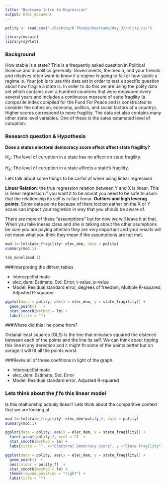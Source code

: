 ```yaml
---
title: "Bootcamp Intro to Regression"
output: html_document
---
```


```r
polity <- read.csv("~/Desktop/R Things/bootcamp/day_3/polity.csv")
```

```r
library(mosaic)
library(sjPlot)
```

### Background
How stable is a state? This is a frequently asked question in Political Science and in politics generally. Governments, the media, and your friends and relatives often want to know if a regime is going to fall or how stable a regime is. Your job is to use this data set in order to test a specific question about how fragile a state is. In order to do this we are using the polity data set which contains over a hundred countries that were measured every several years and includes a continuous measure of state fragility (a composite index compiled for the Fund For Peace and is constructed to consider the cohesion, economy, politics, and social factors of a country). Higher scores correspond to more fragility. The data set also contains many other state level variables. One of these is the sates estamated level of curuption.

### Research question & Hypothesis

**Dose a states electoral democracy score effect affect state fragility?**

$H_o$: The level of curuption in a state has no affect on state fragility.

$H_a$: The level of curuption in a state affects a state's fragility.

Lets talk about some things to be carful of when using linear regression

**Linear Relation**: the true regression relation between Y and X is linear. This is linear regression if you want it to be acurat you need to be safe to asum that the relationship its self is in fact linear. 
**Outliers and high leverag points**: Some data points because of there loction eather on the X or Y acsas can impact your regretion in way that you should be aware of.

There are more of these "assumptions" but for now we will leave it at that. When you take ineses class and she is talking about the other asumptions be sure you are paying attintion they are very important and your results will not mean what you think they mean if the assumptions are not met. 


```r
mod.1<-lm(state_fragility~ elec_dem, data = polity) 
summary(mod.1)
```

```r
tab_model(mod.1)
```

###Interpreting the difrent tables

- Intercept:Estimate
- elec_dem: Estimate, Std. Error, t-value, p-value
- Model: Residual standard error, degrees of freedom, Multiple R-squared, Adjusted R-squared


```r
ggplot(data = polity, aes(x = elec_dem, y = state_fragility)) +
  geom_point()   +
  stat_smooth(method = lm) +
  labs(title = "")
```

###Where did this line come from?

Ordanal least squares (OLS) is the line that minaises squared the distence between each of the points and the line its self.  We can think about tipping this line in any derection and it might fit some of the points better but on avrage it will fit all the points worst. 

###Reviw all of those coefitions in light of the graph.

- Intercept:Estimate
- elec_dem: Estimate, Std. Error
- Model: Residual standard error, Adjusted R-squared


### Lets think about the $f$ fo this linear model

Is this realtionship actualy linear? 
Lets think about the comparitive context that we are looking at. 


```r
mod.1<-lm(state_fragility~ elec_dem*polity_f, data = polity) 
summary(mod.1)
```



```r
ggplot(data = polity, aes(x = elec_dem, y = state_fragility)) +
  facet_wrap(~polity_f, ncol = 2)  +
  stat_smooth(method = lm) +
  labs(title = "", x="Electoral Democracy Score", y ="State Fragility")

ggplot(data = polity, aes(x = elec_dem, y = state_fragility)) +
  geom_point()  +
  aes(colour = polity_f)  +
  stat_smooth(method = lm) +
  theme(legend.position = "right") +
  labs(title = "")
```



